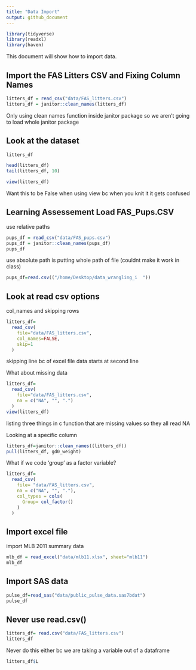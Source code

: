 ```yaml
---
title: "Data Import"
output: github_document
---
```

```r
library(tidyverse)
library(readxl)
library(haven)
```


This document will show how to import data.

## Import the FAS Litters CSV and Fixing Column Names 
```r
litters_df = read_csv("data/FAS_litters.csv")
litters_df = janitor::clean_names(litters_df)
```
Only using clean names function inside janitor package so we aren't going to load whole janitor package


## Look at the dataset
```r
litters_df

head(litters_df)
tail(litters_df, 10)
```

```r
view(litters_df)
```
Want this to be False when using view bc when you knit it it gets confused

## Learning Assessement Load FAS_Pups.CSV
use relative paths
```r
pups_df = read_csv("data/FAS_pups.csv")
pups_df = janitor::clean_names(pups_df)
pups_df
```

use absolute path is putting whole path of file (couldnt make it work in class)
```r
pups_df=read.csv(("/home/Desktop/data_wrangling_i  "))
```

## Look at read csv options

col_names and skipping rows

```r
litters_df=
  read_csv(
    file="data/FAS_litters.csv",
    col_names=FALSE,
    skip=1
  )
```
skipping line bc of excel file data starts at second line

What about missing data
```r
litters_df=
  read_csv(
    file="data/FAS_litters.csv",
    na = c("NA", "", ".")
  )
view(litters_df)
```
listing three things in c function that are missing values so they all read NA 

Looking at a specific column
```r
litters_df=janitor::clean_names((litters_df))
pull(litters_df, gd0_weight)
```

What if we code 'group' as a factor variable?
```r
litters_df=
  read_csv(
    file= "data/FAS_litters.csv",
    na = c("NA", "", "."),
    col_types = cols(
      Group= col_factor()
    )
  )
```


## Import excel file

import MLB 2011 summary data

```r
mlb_df = read_excel("data/mlb11.xlsx", sheet="mlb11") 
mlb_df
```

## Import SAS data

```r
pulse_df=read_sas("data/public_pulse_data.sas7bdat")
pulse_df
```

## Never use read.csv() 

```r
litters_df= read.csv("data/FAS_litters.csv")
litters_df
```

Never do this either bc we are taking a variable out of a dataframe
```r
litters_df$L
```



